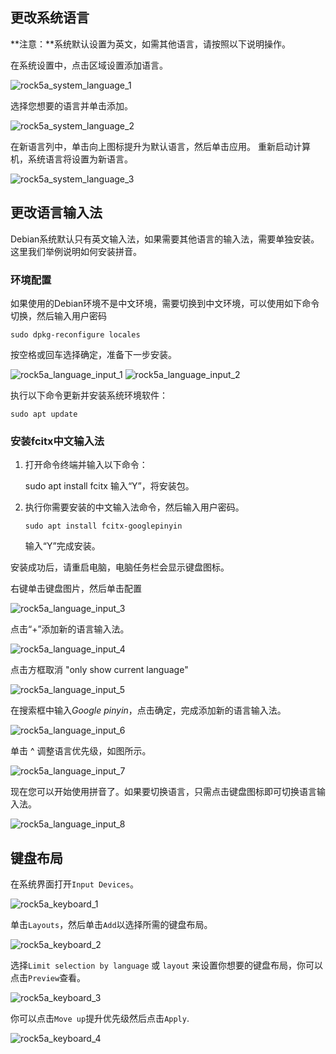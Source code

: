 ## 更改系统语言

**注意：**系统默认设置为英文，如需其他语言，请按照以下说明操作。

在系统设置中，点击区域设置添加语言。

![rock5a_system_language_1](/img/rock5a/rock5a_system_language_1.webp)

选择您想要的语言并单击添加。

![rock5a_system_language_2](/img/rock5a/rock5a_system_language_2.webp)

在新语言列中，单击向上图标提升为默认语言，然后单击应用。 重新启动计算机，系统语言将设置为新语言。

![rock5a_system_language_3](/img/rock5a/rock5a_system_language_3.webp)

## 更改语言输入法

Debian系统默认只有英文输入法，如果需要其他语言的输入法，需要单独安装。 这里我们举例说明如何安装拼音。

### 环境配置

如果使用的Debian环境不是中文环境，需要切换到中文环境，可以使用如下命令切换，然后输入用户密码

    sudo dpkg-reconfigure locales

按空格或回车选择确定，准备下一步安装。

![rock5a_language_input_1](/img/rock5a/rock5a_language_input_1.webp)
![rock5a_language_input_2](/img/rock5a/rock5a_language_input_2.webp)

执行以下命令更新并安装系统环境软件：

    sudo apt update

### 安装fcitx中文输入法

1.  打开命令终端并输入以下命令：

    sudo apt install fcitx
    输入“Y”，将安装包。

2.  执行你需要安装的中文输入法命令，然后输入用户密码。

        sudo apt install fcitx-googlepinyin

    输入“Y”完成安装。

安装成功后，请重启电脑，电脑任务栏会显示键盘图标。

右键单击键盘图片，然后单击配置

![rock5a_language_input_3](/img/rock5a/rock5a_language_input_3.webp)

点击“+”添加新的语言输入法。

![rock5a_language_input_4](/img/rock5a/rock5a_language_input_4.webp)

点击方框取消 "only show current language"

![rock5a_language_input_5](/img/rock5a/rock5a_language_input_5.webp)

在搜索框中输入*Google pinyin*，点击确定，完成添加新的语言输入法。

![rock5a_language_input_6](/img/rock5a/rock5a_language_input_6.webp)

单击 ^ 调整语言优先级，如图所示。

![rock5a_language_input_7](/img/rock5a/rock5a_language_input_7.webp)

现在您可以开始使用拼音了。如果要切换语言，只需点击键盘图标即可切换语言输入法。

![rock5a_language_input_8](/img/rock5a/rock5a_language_input_8.webp)

## 键盘布局

在系统界面打开`Input Devices`。

![rock5a_keyboard_1](/img/rock5a/rock5a_keyboard_1.webp)

单击`Layouts`，然后单击`Add`以选择所需的键盘布局。

![rock5a_keyboard_2](/img/rock5a/rock5a_keyboard_2.webp)

选择`Limit selection by language` 或 `layout` 来设置你想要的键盘布局，你可以点击`Preview`查看。

![rock5a_keyboard_3](/img/rock5a/rock5a_keyboard_3.webp)

你可以点击`Move up`提升优先级然后点击`Apply`.

![rock5a_keyboard_4](/img/rock5a/rock5a_keyboard_4.webp)
